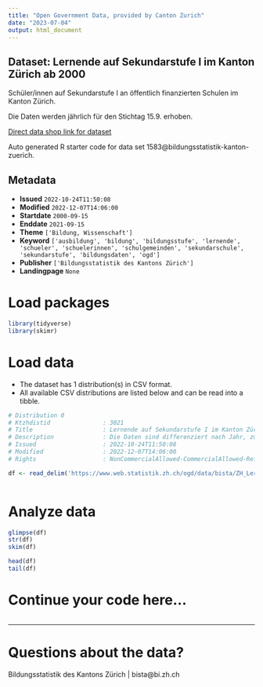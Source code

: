 ```yaml
---
title: "Open Government Data, provided by Canton Zurich"
date: "2023-07-04"
output: html_document
---
```


## Dataset: Lernende auf Sekundarstufe I im Kanton Zürich ab 2000

Schüler/innen auf Sekundarstufe I an öffentlich finanzierten Schulen im Kanton Zürich.

Die Daten werden jährlich für den Stichtag 15.9. erhoben.

[Direct data shop link for dataset](https://www.zh.ch/de/politik-staat/opendata.html#/datasets/1583@bildungsstatistik-kanton-zuerich)

Auto generated R starter code for data set 1583@bildungsstatistik-kanton-zuerich.

## Metadata

- **Issued** `2022-10-24T11:50:08`
- **Modified** `2022-12-07T14:06:00`
- **Startdate** `2000-09-15`
- **Enddate** `2021-09-15`
- **Theme** `['Bildung, Wissenschaft']`
- **Keyword** `['ausbildung', 'bildung', 'bildungsstufe', 'lernende', 'schueler', 'schuelerinnen', 'schulgemeinden', 'sekundarschule', 'sekundarstufe', 'bildungsdaten', 'ogd']`
- **Publisher** `['Bildungsstatistik des Kantons Zürich']`
- **Landingpage** `None`


# Load packages

```r

library(tidyverse)
library(skimr)

```

# Load data

-   The dataset has 1 distribution(s) in CSV format.
-   All available CSV distributions are listed below and can be read into a tibble.

```r

# Distribution 0
# Ktzhdistid               : 3021
# Title                    : Lernende auf Sekundarstufe I im Kanton Zürich ab 2000
# Description              : Die Daten sind differenziert nach Jahr, zuständiger Schulgemeinde und Sek-Anforderungstyp. Bei Zellen kleiner 5 wird nur der Wert "1-5" ausgewiesen. Jahr: Das Jahr ist jeweils das Kalenderjahr der Erhebung, wobei der Stichtag der 15.9. ist. Die Daten für das Jahr 2021 sind somit im Schuljahr 2021/22 erhoben worden und zeigen den Datenstand am 15. September 2021. Schulgemeinde: Hier wir die zuständige Schulgemeinde dargestellt. Das ist üblicherweise die Schulgemeinde des Wohnort. Es entspricht aber nicht in jedem Fall der Schulgemeinde des Schulstandorts der effektiv besucht wird. Anforderungstyp: In absteigender Reihenfolge sind dies: Mittelschule, Sekundarschule A, Sekundarschule B, Sekundarschule C, besondere Klassen, Heim-/Sonderschulung. Anzahl: Anzahl der Schülerinnen und Schüler mit der entsprechenden Merkmalskombination.
# Issued                   : 2022-10-24T11:50:08
# Modified                 : 2022-12-07T14:06:00
# Rights                   : NonCommercialAllowed-CommercialAllowed-ReferenceRequired

df <- read_delim('https://www.web.statistik.zh.ch/ogd/data/bista/ZH_Lernende_Sekundarstufe_I_Anforderungstyp.csv')



```

# Analyze data

```r

glimpse(df)
str(df)
skim(df)

head(df)
tail(df)

```

# Continue your code here...

```r

```

------------------------------------------------------------------------

# Questions about the data?

Bildungsstatistik des Kantons Zürich | bista@bi.zh.ch
